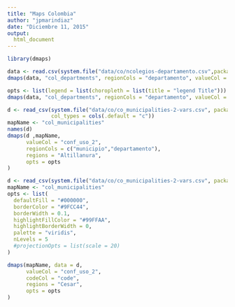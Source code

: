 ```yaml
---
title: "Maps Colombia"
author: "jpmarindiaz"
date: "Diciembre 11, 2015"
output:
  html_document
---
```


```r
library(dmaps)
```


```r
data <- read.csv(system.file("data/co/ncolegios-departamento.csv",package="dmaps"))
dmaps(data, "col_departments", regionCols = "departamento", valueCol = "count")
```

```r

opts <- list(legend = list(choropleth = list(title = "legend Title")))
dmaps(data, "col_departments", regionCols = "departamento", valueCol = "count", opts = opts)
```

```r
d <- read_csv(system.file("data/co/co_municipalities-2-vars.csv", package = "dmaps"),
              col_types = cols(.default = "c"))
mapName <- "col_municipalities"
names(d)
dmaps(d ,mapName,
      valueCol = "conf_uso_2",
      regionCols = c("municipio","departamento"),
      regions = "Altillanura",
      opts = opts
)
```

```r
d <- read_csv(system.file("data/co/co_municipalities-2-vars.csv", package = "dmaps"))
mapName <- "col_municipalities"
opts <- list(
  defaultFill = "#000000",
  borderColor = "#9FCC44",
  borderWidth = 0.1,
  highlightFillColor = "#99FFAA",
  highlightBorderWidth = 0,
  palette = "viridis",
  nLevels = 5
  #projectionOpts = list(scale = 20)
)

dmaps(mapName, data = d,
      valueCol = "conf_uso_2",
      codeCol = "code",
      regions = "Cesar",
      opts = opts
)

```

